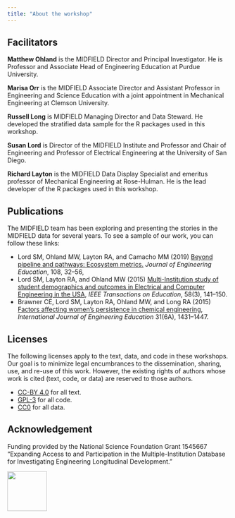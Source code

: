 ```yaml
---
title: "About the workshop"
---
```


## Facilitators

**Matthew Ohland** is the MIDFIELD Director and Principal Investigator. He is Professor and Associate Head of Engineering Education at Purdue University.

**Marisa Orr** is the MIDFIELD Associate Director and Assistant Professor in Engineering and Science Education with a joint appointment in Mechanical Engineering at Clemson University.

**Russell Long** is MIDFIELD Managing Director and Data Steward. He developed the stratified data sample for the R packages used in this workshop.

**Susan Lord** is Director of the MIDFIELD Institute and Professor and Chair of Engineering and Professor of Electrical Engineering at the University of San Diego.

**Richard Layton** is the MIDFIELD Data Display Specialist and emeritus professor of Mechanical Engineering at Rose-Hulman. He is the lead developer of the R packages used in this workshop.


## Publications

The MIDFIELD team has been exploring and presenting the stories in the MIDFIELD data for several years. To see a sample of our work, you can follow these links: 

- Lord SM, Ohland MW, Layton RA, and Camacho MM (2019) [Beyond pipeline and pathways: Ecosystem metrics.](https://doi.org/10.1002/jee.20250) *Journal of Engineering Education*, 108, 32--56,  
- Lord SM, Layton RA, and Ohland MW (2015) [Multi-Institution study of student demographics and outcomes in Electrical and Computer Engineering in the USA](http://dx.doi.org/10.1109/TE.2014.2344622), *IEEE Transactions on Education*, 58(3), 141--150.   
- Brawner CE, Lord SM,  Layton RA, Ohland MW, and Long RA (2015) [Factors affecting women's persistence in chemical engineering](https://tinyurl.com/y6jq58xh), *International Journal of Engineering Education* 31(6A), 1431--1447.   

## Licenses 

The following licenses apply to the text, data, and code in these workshops. Our goal is to minimize legal encumbrances to the dissemination, sharing, use, and re-use of this work. However, the existing rights of authors whose work is cited (text, code, or data) are reserved to those authors.

- [CC-BY 4.0](https://creativecommons.org/licenses/by/4.0/legalcode) for all text.  
- [GPL-3](https://www.r-project.org/Licenses/GPL-3) for all code.  
- [CC0](https://wiki.creativecommons.org/wiki/CC0_use_for_data) for all data. 


## Acknowledgement 

Funding provided by the National Science Foundation Grant 1545667 "Expanding Access to and Participation in the Multiple-Institution Database for Investigating Engineering Longitudinal Development." 

![](figures/NSF_4-Color_bitmap_Logo.png){width=90}
